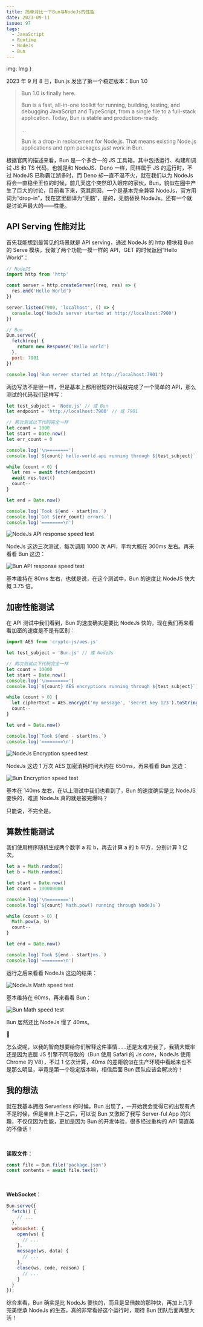 ```yaml
---
title: 简单对比一下Bun与NodeJs的性能
date: 2023-09-11
issue: 97
tags:
  - JavaScript
  - Runtime
  - NodeJs
  - Bun
---
```


  img: Img
}

2023 年 9 月 8 日，Bun.js 发出了第一个稳定版本：Bun 1.0

> Bun 1.0 is finally here.
>
> Bun is a fast, all-in-one toolkit for running, building, testing, and debugging JavaScript and TypeScript, from a single file to a full-stack application. Today, Bun is stable and production-ready.
>
> …
>
> Bun is a drop-in replacement for Node.js. That means existing Node.js applications and npm packages _just work_ in Bun.

根据官网的描述来看，Bun 是一个多合一的 JS 工具箱，其中包括运行、构建和调试 JS 和 TS 代码，也就是和 NodeJS、Deno 一样，同样属于 JS 的运行时，不过 NodeJS 已称霸江湖多时，而 Deno 却一直不温不火，就在我们以为 NodeJs 将会一直稳坐王位的时候，前几天这个突然印入眼帘的家伙，Bun，貌似在圈中产生了巨大的讨论，目前看下来，究其原因，一个是基本完全兼容 NodeJs，官方用词为“drop-in”，我在这里翻译为“无脑”，是的，无脑替换 NodeJs。还有一个就是讨论声最大的——性能。

## API Serving 性能对比

首先我能想到最常见的场景就是 API serving，通过 NodeJs 的 http 模块和 Bun 的 Serve 模块，我做了两个功能一摸一样的 API，GET 的时候返回“Hello World”：

```js
// NodeJS
import http from 'http'

const server = http.createServer((req, res) => {
  res.end('Hello World')
})

server.listen(7900, 'localhost', () => {
  console.log('NodeJs server started at http://localhost:7900')
})
```

```js
// Bun
Bun.serve({
  fetch(req) {
    return new Response('Hello world')
  },
  port: 7901
})

console.log('Bun server started at http://localhost:7901')
```

两边写法不是很一样，但是基本上都用很短的代码就完成了一个简单的 API，那么测试的代码我们这样写：

```js
let test_subject = 'Node.js' // 或 Bun
let endpoint = 'http://localhost:7900' // 或 7901

// 两次测试以下代码完全一样
let count = 1000
let start = Date.now()
let err_count = 0

console.log('\n========')
console.log(`${count} hello-world api running through ${test_subject}`)

while (count > 0) {
  let res = await fetch(endpoint)
  await res.text()
  count--
}

let end = Date.now()

console.log(`Took ${end - start}ms.`)
console.log(`Got ${err_count} errors.`)
console.log('========\n')
```

![NodeJs API response speed test](https://blog-r2.jw1.dev/rNXm4NYdC5Jsw5lR.webp)

NodeJs 这边三次测试，每次调用 1000 次 API，平均大概在 300ms 左右。再来看看 Bun 这边：

![Bun API response speed test](https://blog-r2.jw1.dev/brqq2ZYZdMDRXcHr.webp)

基本维持在 80ms 左右，也就是说，在这个测试中，Bun 的速度比 NodeJS 快大概 3.75 倍。

## 加密性能测试

在 API 测试中我们看到，Bun 的速度确实是要比 NodeJs 快的，现在我们再来看看加密的速度是不是有区别：

```js
import AES from 'crypto-js/aes.js'

let test_subject = 'Bun.js' // 或 NodeJs

// 两次测试以下代码完全一样
let count = 10000
let start = Date.now()
console.log('\n========')
console.log(`${count} AES encryptions running through ${test_subject}`)

while (count > 0) {
  let ciphertext = AES.encrypt('my message', 'secret key 123').toString()
  count--
}

let end = Date.now()

console.log(`Took ${end - start}ms.`)
console.log('========\n')
```

![NodeJs Encryption speed test](https://blog-r2.jw1.dev/ebIMX9_fcZxJPEB4.webp)

NodeJs 这边 1 万次 AES 加密消耗时间大约在 650ms，再来看看 Bun 这边：

![Bun Encryption speed test](https://blog-r2.jw1.dev/N57z9b0MRBNgOyzI.webp)

基本在 140ms 左右，在以上测试中我们也看到了，Bun 的速度确实是比 NodeJS 要快的，难道 NodeJs 真的就是被完爆吗？

只能说，不完全是。

## 算数性能测试

我们使用程序随机生成两个数字 a 和 b，再去计算 a 的 b 平方，分别计算 1 亿次。

```js
let a = Math.random()
let b = Math.random()

let start = Date.now()
let count = 100000000

console.log('\n========')
console.log(`${count} Math.pow() running through NodeJs`)

while (count > 0) {
  Math.pow(a, b)
  count--
}

let end = Date.now()

console.log(`Took ${end - start}ms.`)
console.log('========\n')
```

运行之后来看看 NodeJs 这边的结果：

![NodeJs Math speed test](https://blog-r2.jw1.dev/fgla9Hr1U0chy-Av.webp)

基本维持在 60ms，再来看看 Bun：

![Bun Math speed test](https://blog-r2.jw1.dev/9-uteZagR0oTQVXd.webp)

Bun 居然还比 NodeJs 慢了 40ms。

🥲

怎么说呢，以我的智商想要给你们解释这件事情……还是太难为我了，我猜大概率还是因为底层 JS 引擎不同导致的（Bun 使用 Safari 的 Js core，NodeJs 使用 Chrome 的 V8），不过 1 亿次计算，40ms 的差距貌似在生产环境中看起来也不是那么明显，毕竟是第一个稳定版本嘛，相信后面 Bun 团队应该会解决的！

## 我的想法

就在我基本拥抱 Serverless 的时候，Bun 出现了，一开始我会觉得它的出现有点不是时候，但是亲自上手之后，可以说 Bun 又激起了我写 Server-ful App 的兴趣，不仅仅因为性能，更加是因为 Bun 的开发体验，很多经过重构的 API 简直美的不像话！

<br/>

**读取文件**：

```js
const file = Bun.file('package.json')
const contents = await file.text()
```

<br/>

**WebSocket**：

```js
Bun.serve({
  fetch() {
    // ...
  },
  websocket: {
    open(ws) {
      // ...
    },
    message(ws, data) {
      // ...
    },
    close(ws, code, reason) {
      // ...
    }
  }
});
```

综合来看，Bun 确实是比 NodeJs 要快的，而且是呈倍数的那种快，再加上几乎完美继承 NodeJs 的生态，真的非常看好这个运行时，期待 Bun 团队后面再整大活！
